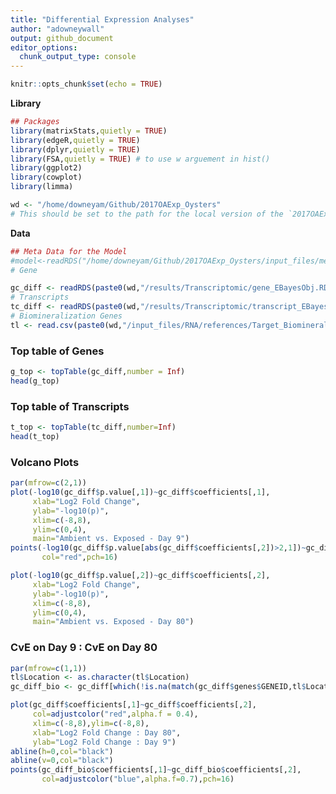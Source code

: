 ```yaml
---
title: "Differential Expression Analyses"
author: "adowneywall"
output: github_document
editor_options: 
  chunk_output_type: console
---
```


```r
knitr::opts_chunk$set(echo = TRUE)
```

**Library**
```r
## Packages 
library(matrixStats,quietly = TRUE)
library(edgeR,quietly = TRUE)
library(dplyr,quietly = TRUE)
library(FSA,quietly = TRUE) # to use w arguement in hist()
library(ggplot2)
library(cowplot)
library(limma)

wd <- "/home/downeyam/Github/2017OAExp_Oysters"
# This should be set to the path for the local version of the `2017OAExp_Oysters` github repo.
```

**Data**
```r
## Meta Data for the Model
#model<-readRDS("/home/downeyam/Github/2017OAExp_Oysters/input_files/meta/metadata_20190811.RData")
# Gene

gc_diff <- readRDS(paste0(wd,"/results/Transcriptomic/gene_EBayesObj.RData"))
# Transcripts
tc_diff <- readRDS(paste0(wd,"/results/Transcriptomic/transcript_EBayesObj.RData"))
# Biomineralization Genes
tl <- read.csv(paste0(wd,"/input_files/RNA/references/Target_BiomineralizationGenes.csv"))

```

### Top table of Genes
```r
g_top <- topTable(gc_diff,number = Inf)
head(g_top)
```

### Top table of Transcripts
```r
t_top <- topTable(tc_diff,number=Inf)
head(t_top)
```

### Volcano Plots
```r
par(mfrow=c(2,1))
plot(-log10(gc_diff$p.value[,1])~gc_diff$coefficients[,1],
     xlab="Log2 Fold Change",
     ylab="-log10(p)",
     xlim=c(-8,8),
     ylim=c(0,4),
     main="Ambient vs. Exposed - Day 9")
points(-log10(gc_diff$p.value[abs(gc_diff$coefficients[,2])>2,1])~gc_diff$coefficients[abs(gc_diff$coefficients[,2])>2,1],
       col="red",pch=16)

plot(-log10(gc_diff$p.value[,2])~gc_diff$coefficients[,2],
     xlab="Log2 Fold Change",
     ylab="-log10(p)",
     xlim=c(-8,8),
     ylim=c(0,4),
     main="Ambient vs. Exposed - Day 80")
```

### CvE on Day 9 : CvE on Day 80  
```r
par(mfrow=c(1,1))
tl$Location <- as.character(tl$Location)
gc_diff_bio <- gc_diff[which(!is.na(match(gc_diff$genes$GENEID,tl$Location))),]

plot(gc_diff$coefficients[,1]~gc_diff$coefficients[,2],
     col=adjustcolor("red",alpha.f = 0.4),
     xlim=c(-8,8),ylim=c(-8,8),
     xlab="Log2 Fold Change : Day 80",
     ylab="Log2 Fold Change : Day 9")
abline(h=0,col="black")
abline(v=0,col="black")
points(gc_diff_bio$coefficients[,1]~gc_diff_bio$coefficients[,2],
       col=adjustcolor("blue",alpha.f=0.7),pch=16)
```